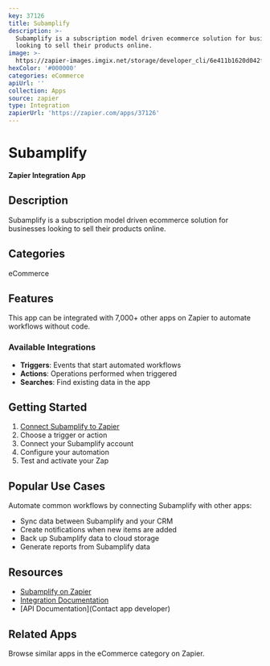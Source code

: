 ```yaml
---
key: 37126
title: Subamplify
description: >-
  Subamplify is a subscription model driven ecommerce solution for businesses
  looking to sell their products online.
image: >-
  https://zapier-images.imgix.net/storage/developer_cli/6e411b1620d042f5ad539bd654f5e3b6.png?auto=format%2Ccompress&ixlib=python-3.0.0&q=50
hexColor: '#000000'
categories: eCommerce
apiUrl: ''
collection: Apps
source: zapier
type: Integration
zapierUrl: 'https://zapier.com/apps/37126'
---
```

# Subamplify

**Zapier Integration App**

## Description

Subamplify is a subscription model driven ecommerce solution for businesses looking to sell their products online.

## Categories

eCommerce

## Features

This app can be integrated with 7,000+ other apps on Zapier to automate workflows without code.

### Available Integrations

- **Triggers**: Events that start automated workflows
- **Actions**: Operations performed when triggered
- **Searches**: Find existing data in the app

## Getting Started

1. [Connect Subamplify to Zapier](https://zapier.com/apps/37126)
2. Choose a trigger or action
3. Connect your Subamplify account
4. Configure your automation
5. Test and activate your Zap

## Popular Use Cases

Automate common workflows by connecting Subamplify with other apps:

- Sync data between Subamplify and your CRM
- Create notifications when new items are added
- Back up Subamplify data to cloud storage
- Generate reports from Subamplify data

## Resources

- [Subamplify on Zapier](https://zapier.com/apps/37126)
- [Integration Documentation](https://zapier.com/apps/37126/integrations)
- [API Documentation](Contact app developer)

## Related Apps

Browse similar apps in the eCommerce category on Zapier.
